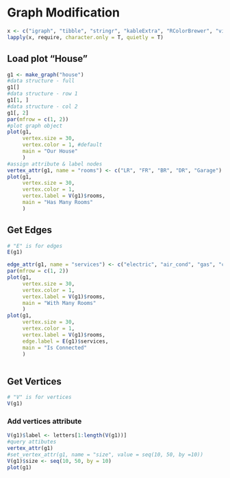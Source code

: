# Graph Modification {#modification}

```r
x <- c("igraph", "tibble", "stringr", "kableExtra", "RColorBrewer", "viridis")
lapply(x, require, character.only = T, quietly = T)
```

## Load plot "House"

```r
g1 <- make_graph("house")
#data structure - full
g1[]
#data structure - row 1
g1[1, ]
#data structure - col 2
g1[, 2]
par(mfrow = c(1, 2))
#plot graph object
plot(g1,
     vertex.size = 30,
     vertex.color = 1, #default
     main = "Our House"
     )
#assign attribute & label nodes
vertex_attr(g1, name = "rooms") <- c("LR", "FR", "BR", "DR", "Garage")
plot(g1,
     vertex.size = 30,
     vertex.color = 1,
     vertex.label = V(g1)$rooms,
     main = "Has Many Rooms"
     )
```

## Get Edges
```r
# "E" is for edges
E(g1)

edge_attr(g1, name = "services") <- c("electric", "air_cond", "gas", "cable", "wifi", "water")
par(mfrow = c(1, 2))
plot(g1,
     vertex.size = 30,
     vertex.color = 1,
     vertex.label = V(g1)$rooms,
     main = "With Many Rooms"
     )
plot(g1, 
     vertex.size = 30,
     vertex.color = 1,
     vertex.label = V(g1)$rooms,
     edge.label = E(g1)$services,
     main = "Is Connected"
     )

```

```r

```

## Get Vertices

```r
# "V" is for vertices
V(g1)
```
### Add vertices attribute
```r
V(g1)$label <- letters[1:length(V(g1))]
#query attibutes
vertex_attr(g1)
#set_vertex_attr(g1, name = "size", value = seq(10, 50, by =10))
V(g1)$size <- seq(10, 50, by = 10)
plot(g1)
```

